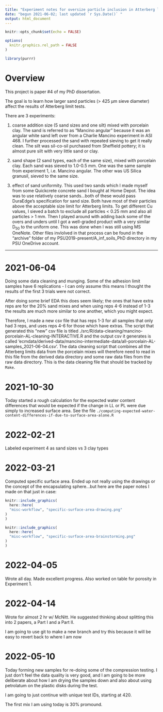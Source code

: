 ```yaml
---
title: "Experiment notes for oversize particle inclusion in Atterberg limits experiment"
date: "begun 2021-06-02; last updated `r Sys.Date()` "
output: html_document
---
```


```r
knitr::opts_chunk$set(echo = FALSE)

options(
  knitr.graphics.rel_path = FALSE
)

library(purrr)
```

# Overview 

<!-- badges: start -->
<!-- badges: end -->

This project is paper #4 of my PhD dissertation.

The goal is to learn how larger sand particles (> 425 &mu;m sieve diameter) affect the results of Atterberg limit tests. 

There are 3 experiments:

1. coarse addition size (5 sand sizes and one silt) mixed with porcelain clay. The sand is referred to as "Mancino angular" because it was an angular white sand left over from a Charlie Mancino experiment in ASI 468. I further processed the sand with repeated sieving to get it really clean. The silt was sil-co-sil purchased from Sheffield pottery; it is almost pure silt with very little sand or clay. 

2. sand shape (2 sand types, each of the same size), mixed with porcelain clay. Each sand was sieved to 1.0-0.5 mm. One was the same sample from experiment 1, i.e. Mancino angular. The other was US Silica granusil, sieved to the same size. 

3. effect of sand uniformity. This used two sands which I made myself from some Quickcrete concrete sand I bought at Home Depot. The idea was to use relatively coarse sands...both of these would pass DuraEdge's specification for sand size. Both have most of their particles above the acceptable size limit for Atterberg limits. To get different Cu values, I sieved a batch to exclude all particles < 0.25 mm and also all particles > 1 mm. Then I played around with adding back some of the overs and unders until I got a well-graded product with a very similar D~50~ to the uniform one. This was done when I was still using MS OneNote. Other files invlolved in that process can be found in the "archive" folder of my PSU2019-present/A_inf_soils_PhD directory in my PSU OneDrive account. 

___


# 2021-06-04

Doing some data cleaning and munging. Some of the adhesion limit samples have 6 replications - I can only assume this means I thought the results of the first 3 trials were not correct.

After doing some brief EDA this does seem likely; the ones that have extra reps are for the 20% sand mixes and when using reps 4-6 instead of 1-3 the results are much more similar to one another, which you might expect. 

Therefore, I made a new csv file that has reps 1-3 for all samples that only had 3 reps, and uses reps 4-6 for those which have extras. The script that generated this "new" csv file is titled 
./src/R/data-cleaning/mancino-porcelain-AL-cleaning-INTERACTIVE.R and the output csv it generates is called 'ecmdata/derived-data/mancino-intermediate-data/all-porcelain-AL-samples_2021-06-04.csv'. The data cleaning script that combines all the Atterberg limits data from the porcelain mixes will therefore need to read in this file from the derived data directory and some raw data files from the raw data directory. This is the data cleaning file that should be tracked by `Make`. 


# 2021-10-30

Today started a rough calculation for the expected water content differences that would be expected if the change in LL or PL were due simply to increased surface area. See the file `./computing-expected-water-content-differences-if-due-to-surface-area-alone.R`


# 2022-02-21

Labeled experiment 4 as sand sizes vs 3 clay types 

# 2022-03-21

Computed specific surface area. Ended up not really using the drawings or the concept of the encapsulating sphere...but here are the paper notes I made on that just in case:

```r

knitr::include_graphics(
  here::here(
  "misc-workflow", "specific-surface-area-drawing.png"
)
)

knitr::include_graphics(
  here::here(
  "misc-workflow", "specific-surface-area-brainstorming.png"
)
)
```

# 2022-04-05

Wrote all day. Made excellent progress. Also worked on table for porosity in Experiment 1. 

# 2022-04-14

Wrote for almost 2 hr w/ McNitt. 
He suggested thinking about splitting this into 2 papers, a Part I and a Part II. 

I am going to use git to make a new branch and try this because it will be easy to 
revert back to where I am now 


# 2022-05-10

Today forming new samples for re-doing some of the compression testing. 
I just don't feel the data quality is very good, and I am going to be 
more deliberate about how I am drying the samples down and also about 
using petrolatum on the plastic disks during the test. 

I am going to just continue with unique test IDs, starting at 420. 

The first mix I am using today is 30% promound.

